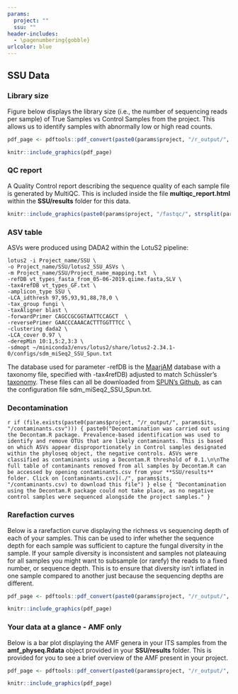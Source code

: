 ```yaml
---
params:
  project: ""
  ssu: ""
header-includes:
  - \pagenumbering{gobble}
urlcolor: blue
---
```


## SSU Data

### Library size

Figure below displays the library size (i.e., the number of sequencing reads per sample) of True Samples vs Control Samples from the project. This allows us to identify samples with abnormally low or high read counts.

```r
pdf_page <- pdftools::pdf_convert(paste0(params$project, "/r_output/", params$ssu, "/LibrarySize.pdf"), pages = 1, dpi = 200)
```
```r
knitr::include_graphics(pdf_page)
```

### QC report

A Quality Control report describing the sequence quality of each sample file is generated by MultiQC. This is included inside the file **multiqc_report.html** within the **SSU/results** folder for this data.

```r
knitr::include_graphics(paste0(params$project, "/fastqc/", strsplit(params$ssu, "_")[[1]][1], "/multiqc_plots/png/mqc_fastqc_per_base_sequence_quality_plot_1.png"))
```

\newpage
### ASV table

ASVs were produced using DADA2 within the LotuS2 pipeline:

```
lotus2 -i Project_name/SSU \
-o Project_name/SSU/lotus2_SSU_ASVs \
-m Project_name/SSU/Project_name_mapping.txt  \
-refDB vt_types_fasta_from_05-06-2019.qiime.fasta,SLV \
-tax4refDB vt_types_GF.txt \
-amplicon_type SSU \
-LCA_idthresh 97,95,93,91,88,78,0 \
-tax_group fungi \
-taxAligner blast \
-forwardPrimer CAGCCGCGGTAATTCCAGCT  \
-reversePrimer GAACCCAAACACTTTGGTTTCC \
-clustering dada2 \
-LCA_cover 0.97 \
-derepMin 10:1,5:2,3:3 \ 
-sdmopt ~/miniconda3/envs/lotus2/share/lotus2-2.34.1-0/configs/sdm_miSeq2_SSU_Spun.txt
```

The database used for parameter -refDB is the [MaarjAM](https://maarjam.ut.ee/) database with a taxonomy file, specified with -tax4refDB) adjusted to match Schüssler's [taxonomy](http://www.amf-phylogeny.com/). These files can all be downloaded from [SPUN's Github](https://github.com/SocietyProtectionUndergroundNetworks/sequencing-submission-form/tree/master/lotus2_files), as can the configuration file sdm_miSeq2_SSU_Spun.txt.

### Decontamination

`r if (file.exists(paste0(params$project, "/r_output/", params$its, "/contaminants.csv"))) {
paste0("Decontamination was carried out using the Decontam.R package. Prevalence-based identification was used to identify and remove OTUs that are likely contaminants. This is based on which ASVs appear disproportionately in Control samples designated within the phyloseq object, the negative controls. ASVs were classified as contaminants using a Decontam.R threshold of 0.1.\n\nThe full table of contaminants removed from all samples by Decontam.R can be accessed by opening contaminants.csv from your **SSU/results** folder. Click on [contaminants.csv](./", params$its, "/contaminants.csv) to download this file")
} else {
"Decontamination using the Decontam.R package could not take place, as no negative control samples were sequenced alongside the project samples."
}
`

\newpage
### Rarefaction curves

Below is a rarefaction curve displaying the richness vs sequencing depth of each of your samples. This can be used to infer whether the sequence depth for each sample was sufficient to capture the fungal diversity in the sample. If your sample diversity is inconsistent and samples not plateauing for all samples you might want to subsample (or rarefy) the reads to a fixed number, or sequence depth. This is to ensure that diversity isn't inflated in one sample compared to another just because the sequencing depths are different. 

```r
pdf_page <- pdftools::pdf_convert(paste0(params$project, "/r_output/", params$ssu, "/filtered_rarefaction.pdf"), pages = 1, dpi = 200)
```
```r
knitr::include_graphics(pdf_page)
```

\newpage
### Your data at a glance - AMF only

Below is a bar plot displaying the AMF genera in your ITS samples from the **amf_physeq.Rdata** object provided in your **SSU/results** folder. This is provided for you to see a brief overview of the AMF present in your project.

```r
pdf_page <- pdftools::pdf_convert(paste0(params$project, "/r_output/", params$ssu, "/amf_physeq_by_genus.pdf"), pages = 1, dpi = 200)
```
```r
knitr::include_graphics(pdf_page)
```
